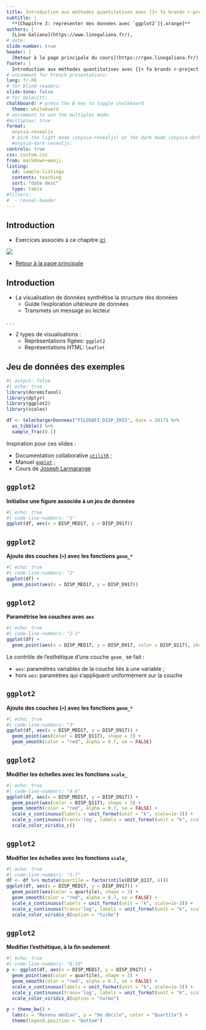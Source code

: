 ```yaml
---
title: Introduction aux méthodes quantitatives avec {{< fa brands r-project >}}
subtitle: |
  **[Chapitre 3: représenter des données avec `ggplot2`]{.orange}**
authors: |
  [Lino Galiana](https://www.linogaliana.fr/),
# date: 
slide-number: true
header: |
  [Retour à la page principale du cours](https://rgeo.linogaliana.fr/)
footer: |
  Introduction aux méthodes quantitatives avec {{< fa brands r-project >}}, École Normale Supérieure ([retour page principale](/))
# uncomment for French presentations:
lang: fr-FR
# for blind readers:
slide-tone: false
# for @olevitt:
chalkboard: # press the B key to toggle chalkboard
  theme: whiteboard
# uncomment to use the multiplex mode:
#multiplex: true
format:
  onyxia-revealjs
  # pick the light mode (onyxia-revealjs) or the dark mode (onyxia-dark-revealjs)
  #onyxia-dark-revealjs:
controls: true
css: custom.css
from: markdown+emoji
listing:
  id: sample-listings
  contents: teaching
  sort: "date desc"
  type: table
#filters:
#  - reveal-header
---
```


## Introduction

::: {.callout-note}
- Exercices associés à ce chapitre [ici](/exercises/r-wrangling.html)
:::

![](../cards/ggplot/drawing.png){fig-align="center"}

- [Retour à la page principale](/)


## Introduction

- La visualisation de données synthétise la structure des données
    + Guide l'exploration ultérieure de données
    + Transmets un message au lecteur
    
. . .

- 2 types de visualisations :
    + Représentations figées: `ggplot2`
    + Représentations HTML: `leaflet`


## Jeu de données des exemples

```r
#| output: false
#| echo: true
library(doremifasol)
library(dplyr)
library(ggplot2)
library(scales)

df <- telechargerDonnees("FILOSOFI_DISP_IRIS", date = 2017) %>%
  as_tibble() %>%
  sample_frac(0.1)
```

::: {.callout-note}
Inspiration pour ces slides :

- Documentation collaborative [`utilitR`](https://www.book.utilitr.org/) ;
- Manuel [`ggplot`](https://ggplot2-book.org) ;
- Cours de [Joseph Larmarange](https://larmarange.github.io/guide-R/analyses/ggplot2.html)
:::


## `ggplot2`

__Initialise une figure associée à un jeu de données__

```r
#| echo: true
#| code-line-numbers: "1"
ggplot(df, aes(x = DISP_MED17, y = DISP_D917))
```

## `ggplot2`

__Ajoute des couches (`+`) avec les fonctions `geom_*`__

```r
#| echo: true
#| code-line-numbers: "2"
ggplot(df) +
  geom_point(aes(x = DISP_MED17, y = DISP_D917))
```


## `ggplot2` {.smaller}

__Paramétrise les couches avec `aes`__

```r
#| echo: true
#| code-line-numbers: "2-3"
ggplot(df) +
  geom_point(aes(x = DISP_MED17, y = DISP_D917, color = DISP_Q117), shape = 3)
```

::: {.callout-note}
Le contrôle de l'esthétique d'une couche `geom_` se fait :

- `aes`: paramètres variables de la couche liés à une variable ;
- hors `aes`: paramètres qui s'appliquent uniformément sur la couche
:::



## `ggplot2`

__Ajoute des couches (`+`) avec les fonctions `geom_*`__


```r
#| echo: true
#| code-line-numbers: "3"
ggplot(df, aes(x = DISP_MED17, y = DISP_D917)) +
  geom_point(aes(color = DISP_Q117), shape = 3) +
  geom_smooth(color = "red", alpha = 0.7, se = FALSE)
```

## `ggplot2` {.smaller}

__Modifier les échelles avec les fonctions `scale_`__

```r
#| echo: true
#| code-line-numbers: "4-6"
ggplot(df, aes(x = DISP_MED17, y = DISP_D917)) +
  geom_point(aes(color = DISP_Q117), shape = 3) +
  geom_smooth(color = "red", alpha = 0.7, se = FALSE) +
  scale_x_continuous(labels = unit_format(unit = "k", scale=1e-3)) +
  scale_y_continuous(trans='log', labels = unit_format(unit = "k", scale=1e-3)) +
  scale_color_viridis_c()
```

## `ggplot2` {.smaller}

__Modifier les échelles avec les fonctions `scale_`__

```r
#| echo: true
#| code-line-numbers: "5-7"
df <- df %>% mutate(quartile = factor(ntile(DISP_Q117, 4)))
ggplot(df, aes(x = DISP_MED17, y = DISP_D917)) +
  geom_point(aes(color = quartile), shape = 3) +
  geom_smooth(color = "red", alpha = 0.7, se = FALSE) +
  scale_x_continuous(labels = unit_format(unit = "k", scale=1e-3)) +
  scale_y_continuous(trans='log', labels = unit_format(unit = "k", scale=1e-3)) +
  scale_color_viridis_d(option = "turbo")
```

## `ggplot2` {.smaller}

__Modifier l'esthétique, à la fin seulement__

```r
#| echo: true
#| code-line-numbers: "8-10"
p <- ggplot(df, aes(x = DISP_MED17, y = DISP_D917)) +
  geom_point(aes(color = quartile), shape = 3) +
  geom_smooth(color = "red", alpha = 0.7, se = FALSE) +
  scale_x_continuous(labels = unit_format(unit = "k", scale=1e-3)) +
  scale_y_continuous(trans='log', labels = unit_format(unit = "k", scale=1e-3)) +
  scale_color_viridis_d(option = "turbo")

p + theme_bw() +
  labs(x = "Revenu médian", y = "9e décile", color = "Quartile") +
  theme(legend.position = "bottom")
```

